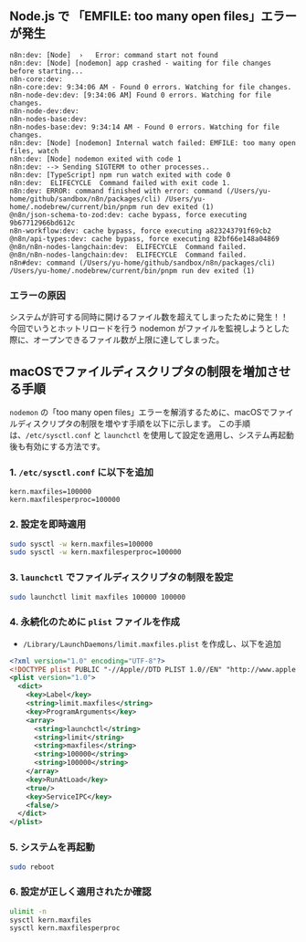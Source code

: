 ## Node.js で 「EMFILE: too many open files」エラーが発生

```base
n8n:dev: [Node]  ›   Error: command start not found
n8n:dev: [Node] [nodemon] app crashed - waiting for file changes before starting...
n8n-core:dev:
n8n-core:dev: 9:34:06 AM - Found 0 errors. Watching for file changes.
n8n-node-dev:dev: [9:34:06 AM] Found 0 errors. Watching for file changes.
n8n-node-dev:dev:
n8n-nodes-base:dev:
n8n-nodes-base:dev: 9:34:14 AM - Found 0 errors. Watching for file changes.
n8n:dev: [Node] [nodemon] Internal watch failed: EMFILE: too many open files, watch
n8n:dev: [Node] nodemon exited with code 1
n8n:dev: --> Sending SIGTERM to other processes..
n8n:dev: [TypeScript] npm run watch exited with code 0
n8n:dev:  ELIFECYCLE  Command failed with exit code 1.
n8n:dev: ERROR: command finished with error: command (/Users/yu-home/github/sandbox/n8n/packages/cli) /Users/yu-home/.nodebrew/current/bin/pnpm run dev exited (1)
@n8n/json-schema-to-zod:dev: cache bypass, force executing 9b67712966bd612c
n8n-workflow:dev: cache bypass, force executing a823243791f69cb2
@n8n/api-types:dev: cache bypass, force executing 82bf66e148a04869
@n8n/n8n-nodes-langchain:dev:  ELIFECYCLE  Command failed.
@n8n/n8n-nodes-langchain:dev:  ELIFECYCLE  Command failed.
n8n#dev: command (/Users/yu-home/github/sandbox/n8n/packages/cli) /Users/yu-home/.nodebrew/current/bin/pnpm run dev exited (1)
```

### エラーの原因

システムが許可する同時に開けるファイル数を超えてしまったために発生！！
今回でいうとホットリロードを行う nodemon がファイルを監視しようとした際に、オープンできるファイル数が上限に達してしまった。

## macOSでファイルディスクリプタの制限を増加させる手順

`nodemon` の「too many open files」エラーを解消するために、macOSでファイルディスクリプタの制限を増やす手順を以下に示します。
この手順は、`/etc/sysctl.conf` と `launchctl` を使用して設定を適用し、システム再起動後も有効にする方法です。

### 1. **`/etc/sysctl.conf` に以下を追加**
   ```
   kern.maxfiles=100000
   kern.maxfilesperproc=100000
   ```

### 2. **設定を即時適用**
   ```bash
   sudo sysctl -w kern.maxfiles=100000
   sudo sysctl -w kern.maxfilesperproc=100000
   ```

### 3. **`launchctl` でファイルディスクリプタの制限を設定**
   ```bash
   sudo launchctl limit maxfiles 100000 100000
   ```

### 4. **永続化のために `plist` ファイルを作成**
   - `/Library/LaunchDaemons/limit.maxfiles.plist` を作成し、以下を追加
   ```xml
   <?xml version="1.0" encoding="UTF-8"?>
   <!DOCTYPE plist PUBLIC "-//Apple//DTD PLIST 1.0//EN" "http://www.apple.com/DTDs/PropertyList-1.0.dtd">
   <plist version="1.0">
     <dict>
       <key>Label</key>
       <string>limit.maxfiles</string>
       <key>ProgramArguments</key>
       <array>
         <string>launchctl</string>
         <string>limit</string>
         <string>maxfiles</string>
         <string>100000</string>
         <string>100000</string>
       </array>
       <key>RunAtLoad</key>
       <true/>
       <key>ServiceIPC</key>
       <false/>
     </dict>
   </plist>
   ```



### 5. **システムを再起動**
   ```bash
   sudo reboot
   ```

### 6. **設定が正しく適用されたか確認**
   ```bash
   ulimit -n
   sysctl kern.maxfiles
   sysctl kern.maxfilesperproc
   ```
